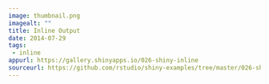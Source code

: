 ```yaml
---
image: thumbnail.png
imagealt: ""
title: Inline Output
date: 2014-07-29 
tags: 
 - inline
appurl: https://gallery.shinyapps.io/026-shiny-inline
sourceurl: https://github.com/rstudio/shiny-examples/tree/master/026-shiny-inline
---
```

